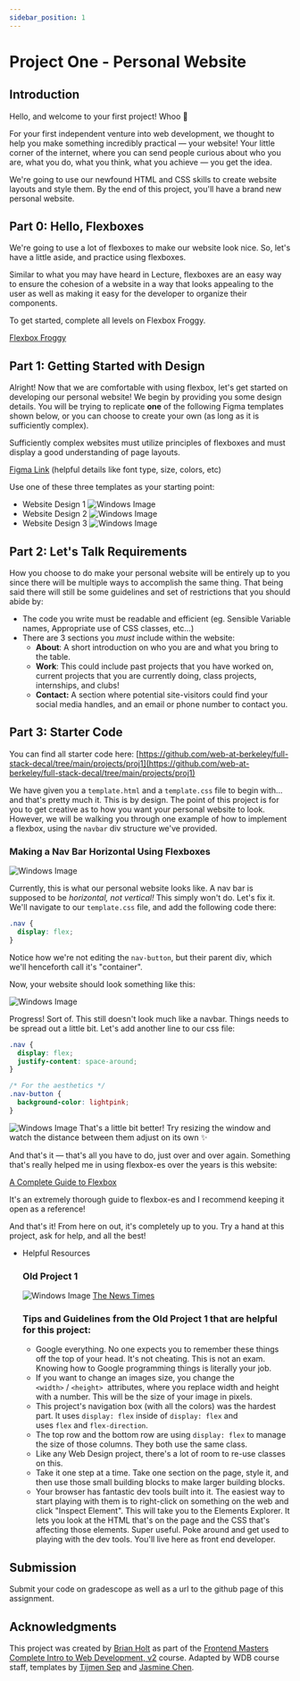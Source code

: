 ```yaml
---
sidebar_position: 1
---
```


# Project One - Personal Website

## Introduction

Hello, and welcome to your first project! Whoo 🎉

For your first independent venture into web development, we thought to help you
make something incredibly practical — your website! Your little corner of the
internet, where you can send people curious about who you are, what you do, what
you think, what you achieve — you get the idea.

We're going to use our newfound HTML and CSS skills to create website layouts
and style them. By the end of this project, you'll have a brand new personal
website.

## Part 0: Hello, Flexboxes

We're going to use a lot of flexboxes to make our website look nice. So, let's
have a little aside, and practice using flexboxes.

Similar to what you may have heard in Lecture, flexboxes are an easy way to
ensure the cohesion of a website in a way that looks appealing to the user as
well as making it easy for the developer to organize their components.

To get started, complete all levels on Flexbox Froggy.

[Flexbox Froggy](https://flexboxfroggy.com/)

## Part 1: Getting Started with Design

Alright! Now that we are comfortable with using flexbox, let's get started on
developing our personal website! We begin by providing you some design details.
You will be trying to replicate **one** of the following Figma templates shown
below, or you can choose to create your own (as long as it is sufficiently
complex).

Sufficiently complex websites must utilize principles of flexboxes and must
display a good understanding of page layouts.

[Figma Link](https://www.figma.com/file/l8wZgVAFvc4cyVynEGmYUI/WDB-Project-1-Site-Templates?node-id=0%3A1)
(helpful details like font type, size, colors, etc)

Use one of these three templates as your starting point:

- Website Design 1 ![Windows Image](../assets/Project1/Proj1-0.png)
- Website Design 2 ![Windows Image](../assets/Project1/Proj1-1.png)
- Website Design 3 ![Windows Image](../assets/Project1/Proj1-2.png)

## Part 2: Let's Talk Requirements

How you choose to do make your personal website will be entirely up to you since
there will be multiple ways to accomplish the same thing. That being said there
will still be some guidelines and set of restrictions that you should abide by:

- The code you write must be readable and efficient (eg. Sensible Variable
  names, Appropriate use of CSS classes, etc...)
- There are 3 sections you _must_ include within the website:
  - **About**: A short introduction on who you are and what you bring to the
    table.
  - **Work**: This could include past projects that you have worked on, current
    projects that you are currently doing, class projects, internships, and
    clubs!
  - **Contact:** A section where potential site-visitors could find your social
    media handles, and an email or phone number to contact you.

## Part 3: Starter Code

You can find all starter code here:
[https://github.com/web-at-berkeley/full-stack-decal/tree/main/projects/proj1](https://github.com/web-at-berkeley/full-stack-decal/tree/main/projects/proj1)

We have given you a `template.html` and a `template.css` file to begin with...
and that's pretty much it. This is by design. The point of this project is for
you to get creative as to how you want your personal website to look. However,
we will be walking you through one example of how to implement a flexbox, using
the `navbar` div structure we've provided.

### Making a Nav Bar Horizontal Using Flexboxes

![Windows Image](../assets/Project1/Proj1-3.png)

Currently, this is what our personal website looks like. A nav bar is supposed
to be _horizontal, not vertical!_ This simply won't do. Let's fix it. We'll
navigate to our `template.css` file, and add the following code there:

```css
.nav {
  display: flex;
}
```

Notice how we're not editing the `nav-button`, but their parent div, which we'll
henceforth call it's "container".

Now, your website should look something like this:

![Windows Image](../assets/Project1/Proj1-4.png)

Progress! Sort of. This still doesn't look much like a navbar. Things needs to
be spread out a little bit. Let's add another line to our css file:

```css
.nav {
  display: flex;
  justify-content: space-around;
}

/* For the aesthetics */
.nav-button {
  background-color: lightpink;
}
```

![Windows Image](../assets/Project1/Proj1-5.png)
That's a little bit better! Try resizing the window and watch the distance
between them adjust on its own ✨

And that's it — that's all you have to do, just over and over again. Something
that's really helped me in using flexbox-es over the years is this website:

[A Complete Guide to Flexbox](https://css-tricks.com/snippets/css/a-guide-to-flexbox/)

It's an extremely thorough guide to flexbox-es and I recommend keeping it open
as a reference!

And that's it! From here on out, it's completely up to you. Try a hand at this
project, ask for help, and all the best!

- Helpful Resources
  ### Old Project 1
  ![Windows Image](../assets/Project1/Proj1-6.png)
  [The News Times](https://btholt.github.io/intro-to-web-dev-v2/news.html)
  ### Tips and Guidelines from the Old Project 1 that are helpful for this project:
  - Google everything. No one expects you to remember these things off the top
    of your head. It's not cheating. This is not an exam. Knowing how to Google
    programming things is literally your job.
  - If you want to change an images size, you change the `<width>` / `<height>` 
    attributes, where you replace width and height with a number. This will be
    the size of your image in pixels.
  - This project's navigation box (with all the colors) was the hardest part. It
    uses `display: flex` inside of `display: flex` and
    uses `flex` and `flex-direction`.
  - The top row and the bottom row are using `display: flex` to manage the size
    of those columns. They both use the same class.
  - Like any Web Design project, there's a lot of room to re-use classes on
    this.
  - Take it one step at a time. Take one section on the page, style it, and then
    use those small building blocks to make larger building blocks.
  - Your browser has fantastic dev tools built into it. The easiest way to start
    playing with them is to right-click on something on the web and click
    "Inspect Element". This will take you to the Elements Explorer. It lets you
    look at the HTML that's on the page and the CSS that's affecting those
    elements. Super useful. Poke around and get used to playing with the dev
    tools. You'll live here as front end developer.

## Submission

Submit your code on gradescope as well as a url to the github page of this
assignment.

## Acknowledgments

This project was created by [Brian Holt](https://www.linkedin.com/in/btholt/) as
part of the [Frontend Masters](https://frontendmasters.com/courses/)
[Complete Intro to Web Development, v2](https://frontendmasters.com/courses/web-development-v2/)
course. Adapted by WDB course staff, templates by
[Tijmen Sep](https://www.linkedin.com/in/tijmen-sep-582469175/) and
[Jasmine Chen](https://www.linkedin.com/in/jasmine-chen-8894901b6/).
